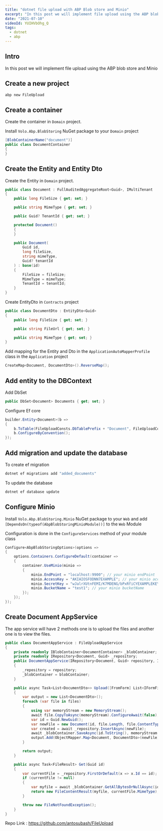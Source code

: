 ```yaml
---
title: "dotnet file upload with ABP Blob store and Minio"
excerpt: "In this post we will implement file upload using the ABP blob store and Minio"
date: "2021-07-10"
videoId: YUIHVbOhg_Q
tags:
  - dotnet
  - abp
---
```

<TOCInline toc={props.toc} asDisclosure />

## Intro

In this post we will implement file upload using the ABP blob store and Minio

## Create a new project

```bash
abp new FileUpload
```

## Create a container

Create the container in `Domain` project.

Install `Volo.Abp.BlobStoring` NuGet package to your `Domain` project

```cs
[BlobContainerName("document")]
public class DocumentContainer
{
}
```

## Create the Entity and Entity Dto

Create the Entity in `Domain` project.

```cs
public class Document : FullAuditedAggregateRoot<Guid>, IMultiTenant
{
    public long FileSize { get; set; }

    public string MimeType { get; set; }

    public Guid? TenantId { get; set; }

    protected Document()
    {
    }

    public Document(
        Guid id,
        long fileSize,
        string mimeType,
        Guid? tenantId
    ) : base(id)
    {
        FileSize = fileSize;
        MimeType = mimeType;
        TenantId = tenantId;
    }
}
```

Create EntityDto in `Contracts` project

```cs
public class DocumentDto : EntityDto<Guid>
{
    public long FileSize { get; set; }

    public string FileUrl { get; set; }

    public string MimeType { get; set; }
}
```

Add mapping for the Entity and Dto in the `ApplicationAutoMapperProfile` class in the `Application` project

```cs
CreateMap<Document, DocumentDto>().ReverseMap();
```

## Add entity to the DBContext

Add DbSet

```cs
public DbSet<Document> Documents { get; set; }
```

Configure Ef core

```cs
builder.Entity<Document>(b =>
{
    b.ToTable(FileUploadConsts.DbTablePrefix + "Document", FileUploadConsts.DbSchema);
    b.ConfigureByConvention();
});
```

## Add migration and update the database

To create ef migration

```bash
dotnet ef migrations add "added_documents"
```

To update the database

```bash
dotnet ef database update
```

## Configure Minio

Install `Volo.Abp.BlobStoring.Minio` NuGet package to your `Web` and add `[DependsOn(typeof(AbpBlobStoringMinioModule))]` to the `Web` Module

Configuration is done in the `ConfigureServices` method of your module class

```cs
Configure<AbpBlobStoringOptions>(options =>
{
    options.Containers.ConfigureDefault(container =>
    {
        container.UseMinio(minio =>
        {
            minio.EndPoint = "localhost:9900"; // your minio endPoint
            minio.AccessKey = "AKIAIOSFODNN7EXAMPLE"; // your minio accessKey
            minio.SecretKey = "wJalrXUtnFEMI/K7MDENG/bPxRfiCYEXAMPLEKEY"; // your minio secretKey
            minio.BucketName = "test1"; // your minio bucketName
        });
    });
});
```

## Create Document AppService

The app service will have 2 methods one is to upload the files and another one is to view the files.

```cs
public class DocumentAppService : FileUploadAppService
{
    private readonly IBlobContainer<DocumentContainer> _blobContainer;
    private readonly IRepository<Document, Guid> _repository;
    public DocumentAppService(IRepository<Document, Guid> repository, IBlobContainer<DocumentContainer> blobContainer)
    {
        _repository = repository;
        _blobContainer = blobContainer;
    }

    public async Task<List<DocumentDto>> Upload([FromForm] List<IFormFile> files)
    {
        var output = new List<DocumentDto>();
        foreach (var file in files)
        {
            using var memoryStream = new MemoryStream();
            await file.CopyToAsync(memoryStream).ConfigureAwait(false);
            var id = Guid.NewGuid();
            var newFile = new Document(id, file.Length, file.ContentType, CurrentTenant.Id);
            var created = await _repository.InsertAsync(newFile);
            await _blobContainer.SaveAsync(id.ToString(), memoryStream.ToArray()).ConfigureAwait(false);
            output.Add(ObjectMapper.Map<Document, DocumentDto>(newFile));
        }

        return output;
    }

    public async Task<FileResult> Get(Guid id)
    {
        var currentFile = _repository.FirstOrDefault(x => x.Id == id);
        if (currentFile != null)
        {
            var myfile = await _blobContainer.GetAllBytesOrNullAsync(id.ToString());
            return new FileContentResult(myfile, currentFile.MimeType);
        }

        throw new FileNotFoundException();
    }
}
```

Repo Link : https://github.com/antosubash/FileUpload
